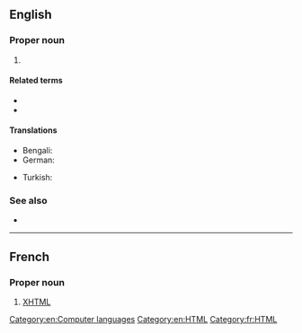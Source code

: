 ==English==
{{wikipedia}}

===Proper noun===
{{en-proper noun}}

# {{initialism of|en|{{w|Extensible Hypertext Markup Language}}|nodot=1}} {{gloss|a reformulation of [[HTML]] as an [[XML]] application.}}

====Related terms====
* {{l|en|HTML}}
* {{l|en|XML}}

====Translations====
{{trans-top|XHTML}}
* Bengali: {{t|bn|এক্সএইচটিএমএল|tr=eks-eic-ṭi-em-el}}
* German: {{t+|de|XHTML|n}}
{{trans-mid}}
* Turkish: {{t+|tr|XHTML}}
{{trans-bottom}}

===See also===
* {{l|en|SGML}}

[[Category:en:Computer languages]]
[[Category:en:HTML]]

----

==French==

===Proper noun===
{{fr-proper noun|m}}

# [[XHTML#English|XHTML]]

[[Category:fr:HTML]]